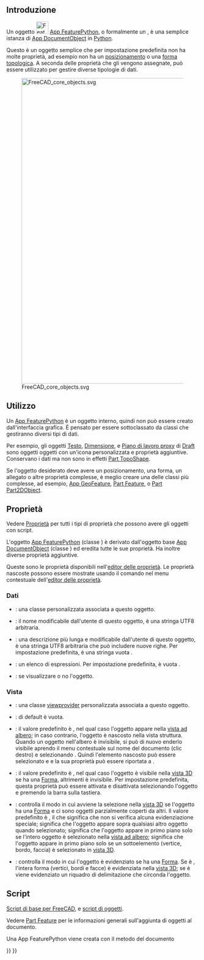 <languages/>
{{TOCright}}

<span id="Introduction"></span>
== Introduzione ==

Un oggetto [[Image:Feature.svg|32px]] [[App_FeaturePython/it|App FeaturePython]], o formalmente un {{incode|App::FeaturePython}}, è una semplice istanza di [[App_DocumentObject/it|App DocumentObject]] in [[Python/it|Python]].

Questo è un oggetto semplice che per impostazione predefinita non ha molte proprietà, ad esempio non ha un [[Placement/it|posizionamento]] o una [[Part_TopoShape/it|forma topologica]]. A seconda delle proprietà che gli vengono assegnate, può essere utilizzato per gestire diverse tipologie di dati.

[[Image:FreeCAD_core_objects.svg|800px]]

{{Caption|Diagramma semplificato delle relazioni tra gli oggetti principali in FreeCAD}}

<span id="Usage"></span>
==Utilizzo==

Un [[App_FeaturePython/it|App FeaturePython]] è un oggetto interno, quindi non può essere creato dall'interfaccia grafica. È pensato per essere sottoclassato da classi che gestiranno diversi tipi di dati.

Per esempio, gli oggetti [[Draft_Text/it|Testo]], [[Draft_Dimension/it|Dimensione]], e [[Draft_WorkingPlaneProxy/it|Piano di lavoro proxy]] di [[Draft_Workbench/it|Draft]] sono oggetti {{incode|App::FeaturePython}} oggetti con un'icona personalizzata e proprietà aggiuntive. Conservano i dati ma non sono in effetti [[Part_TopoShape/it|Part TopoShape]].

Se l'oggetto desiderato deve avere un posizionamento, una forma, un allegato o altre proprietà complesse, è meglio creare una delle classi più complesse, ad esempio, [[App_GeoFeature/it|App GeoFeature]], [[Part_Feature/it|Part Feature]], o [[Part_Part2DObject/it|Part Part2DObject]].

<span id="Properties"></span>
== Proprietà ==

Vedere [[Property/it|Proprietà]] per tutti i tipi di proprietà che possono avere gli oggetti con script.

L'oggetto [[App_FeaturePython/it|App FeaturePython]] (classe {{incode|App::FeaturePython}}) è derivato dall'oggetto base  [[App_DocumentObject|App DocumentObject]] (classe {{incode|App::DocumentObject}}) ed eredita tutte le sue proprietà. Ha inoltre diverse proprietà aggiuntive.

Queste sono le proprietà disponibili nell'[[Property_editor/it|editor delle proprietà]]. Le proprietà nascoste possono essere mostrate usando il comando {{MenuCommand|Show hidden}} nel menu contestuale dell'[[Property_editor/it|editor delle proprietà]].

<span id="Data"></span>
=== Dati ===

{{TitleProperty|Base}}

* {{PropertyData|Proxy|PythonObject|Hidden}}: una classe personalizzata associata a questo oggetto.
* {{PropertyData|Label|String}}: il nome modificabile dall'utente di questo oggetto, è una stringa UTF8 arbitraria.
* {{PropertyData|Label2|String|Hidden}}: una descrizione più lunga e modificabile dall'utente di questo oggetto, è una stringa UTF8 arbitraria che può includere nuove righe. Per impostazione predefinita, è una stringa vuota {{value|""}}.
* {{PropertyData|Expression Engine|ExpressionEngine|Hidden}}: un elenco di espressioni. Per impostazione predefinita, è vuota {{value|[]}}.
* {{PropertyData|Visibility|Bool|Hidden}}: se visualizzare o no l'oggetto.

<span id="View"></span>
===Vista===

{{TitleProperty|Base}}

* {{PropertyView|Proxy|PythonObject|Hidden}}: una classe [[Viewprovider/it|viewprovider]] personalizzata associata a questo oggetto.

{{TitleProperty|Display Options}}
* {{PropertyView|Display Mode|Enumeration}}: di default è vuota.
* {{PropertyView|Show In Tree|Bool}}: il valore predefinito è {{TRUE}}, nel qual caso l'oggetto appare nella [[Tree_view/it|vista ad albero]]; in caso contrario, l'oggetto è nascosto nella vista struttura. Quando un oggetto nell'albero è invisibile, si può di nuovo enderlo visibile aprendo il menu contestuale sul nome del documento (clic destro) e selezionando {{CheckBox|TRUE|Mostra elementi nascosti}}. Quindi l'elemento nascosto può essere selezionato e e la sua proprietà {{PropertyView|Mostra nell'albero}} può essere riportata a {{TRUE}}.
* {{PropertyView|Visibility|Bool}}: il valore predefinito è {{TRUE}}, nel qual caso l'oggetto è visibile nella [[3D_view/it|vista 3D]] se ha una [[Part_TopoShape/it|Forma]], altrimenti è invisibile. Per impostazione predefinita, questa proprietà può essere attivata e disattivata selezionando l'oggetto e premendo la barra {{KEY|Spazio}} sulla tastiera.

{{TitleProperty|Selection}}

* {{PropertyView|On Top When Selected|Enumeration}}: controlla il modo in cui avviene la selezione nella [[3D_view/it|vista 3D]] se l'oggetto ha una [[Part_TopoShape/it|Forma]] e ci sono oggetti parzialmente coperti da altri. Il valore predefinito è {{value|Disabled}}, il che significa che non si verifica alcuna evidenziazione speciale; {{value|Enabled}} significa che l'oggetto appare sopra qualsiasi altro oggetto quando selezionato; {{value|Object}} significa che l'oggetto appare in primo piano solo se l'intero oggetto è selezionato nella [[Tree_view/it|vista ad albero]]; {{value|Element}} significa che l'oggetto appare in primo piano solo se un sottoelemento (vertice, bordo, faccia) è selezionato in [[3D_view/it|vista 3D]].
* {{PropertyView|Selection Style|Enumeration}}: controlla il modo in cui l'oggetto è evidenziato se ha una [[Part_TopoShape/it|Forma]]. Se è {{value|Shape}}, l'intera forma (vertici, bordi e facce) è evidenziata nella [[3D_view/it|vista 3D]]; se è {{value|BoundBox}} viene evidenziato un riquadro di delimitazione che circonda l'oggetto.

<span id="Scripting"></span>
== Script ==

{{Emphasis|Vedere anche:}} [[FreeCAD_Scripting_Basics/it|Script di base per FreeCAD]], e [[Scripted_objects/it|script di oggetti]].

Vedere [[Part_Feature/it|Part Feature]] per le informazioni generali sull'aggiunta di oggetti al documento.

Una App FeaturePython viene creata con il metodo {{incode|addObject()}} del documento

{{Code|code=
import FreeCAD as App

doc = App.newDocument()
obj = App.ActiveDocument.addObject("App::FeaturePython", "Name")
obj.Label = "Custom label"
}}


{{Document_objects_navi{{#translation:}}}}
{{Userdocnavi{{#translation:}}}}